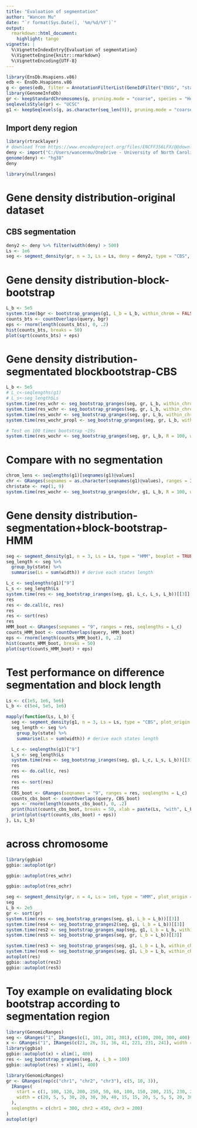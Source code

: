 ```yaml
---
title: "Evaluation of segmentation"
author: "Wancen Mu"
date: "`r format(Sys.Date(), '%m/%d/%Y')`"
output:
  rmarkdown::html_document:
    highlight: tango
vignette: |
  %\VignetteIndexEntry{Evaluation of segmentation}
  %\VignetteEngine{knitr::rmarkdown}
  %\VignetteEncoding{UTF-8}
---
```


```r
library(EnsDb.Hsapiens.v86)
edb <- EnsDb.Hsapiens.v86
g <- genes(edb, filter = AnnotationFilterList(GeneIdFilter("ENSG", "startsWith")))
library(GenomeInfoDb)
gr <- keepStandardChromosomes(g, pruning.mode = "coarse", species = "Homo_sapiens")
seqlevelsStyle(gr) <- "UCSC"
g1 <- keepSeqlevels(g, as.character(seq_len(9)), pruning.mode = "coarse")
```

## Import deny region

```r
library(rtracklayer)
# download from https://www.encodeproject.org/files/ENCFF356LFX/@@download/ENCFF356LFX.bed.gz
deny <- import("C:/Users/wancenmu/OneDrive - University of North Carolina at Chapel Hill/Lab/project2/data/ENCFF356LFX.bed.gz")
genome(deny) <- "hg38"
deny
```

```r
library(nullranges)
```

# Gene density distribution-original dataset

## CBS segmentation

```r
deny2 <- deny %>% filter(width(deny) > 500)
Ls <- 1e6
seg <- segment_density(gr, n = 3, Ls = Ls, deny = deny2, type = "CBS", boxplot = TRUE)
```

# Gene density distribution-block-bootstrap

```r
L_b <- 5e5
system.time(bgr <- bootstrap_granges(g1, L_b = L_b, within_chrom = FALSE))[[3]]
counts_bts <- countOverlaps(query, bgr)
eps <- rnorm(length(counts_bts), 0, .2)
hist(counts_bts, breaks = 50)
plot(sqrt(counts_bts) + eps)
```

# Gene density distribution-segmentated blockbootstrap-CBS

```r
L_b <- 5e5
# L_c<-seqlengths(g1)
# L_s<-seg_length$Ls
system.time(res_wchr <- seg_bootstrap_granges(seg, gr, L_b, within_chrom = TRUE, proportion_length = FALSE, coarse = TRUE))[[3]]
system.time(res_wchr <- seg_bootstrap_granges(seg, gr, L_b, within_chrom = TRUE, proportion_length = TRUE, coarse = TRUE))[[3]]
system.time(res_wochr <- seg_bootstrap_granges(seg, gr, L_b, within_chrom = FALSE, proportion_length = FALSE, coarse = TRUE))[[3]]
system.time(res_wochr_propl <- seg_bootstrap_granges(seg, gr, L_b, within_chrom = FALSE, coarse = TRUE))[[3]]
```

```r

# Test on 100 times bootstrap ~19s
system.time(res_wochr <- seg_bootstrap_granges(seg, gr, L_b, R = 100, within_chrom = FALSE, proportion_length = FALSE, coarse = TRUE))[[3]]
```

# Compare with no segmentation 

```r
chrom_lens <- seqlengths(g1)[seqnames(g1)@values]
chr <- GRanges(seqnames = as.character(seqnames(g1)@values), ranges = IRanges(start = 1, width = chrom_lens), seqlengths = chrom_lens)
chr$state <- rep(1, 9)
system.time(res_wochr <- seg_bootstrap_granges(chr, g1, L_b, R = 100, within_chrom = FALSE, proportion_length = TRUE, coarse = TRUE))[[3]]
```

# Gene density distribution-segmentation+block-bootstrap-HMM

```r
seg <- segment_density(g1, n = 3, Ls = Ls, type = "HMM", boxplot = TRUE)
seg_length <- seg %>%
  group_by(state) %>%
  summarise(Ls = sum(width)) # derive each states length

L_c <- seqlengths(g1)["9"]
L_s <- seg_length$Ls
system.time(res <- seg_bootstrap_iranges(seg, g1, L_c, L_s, L_b))[[3]]
res
res <- do.call(c, res)
res
res <- sort(res)
res
HMM_boot <- GRanges(seqnames = "9", ranges = res, seqlengths = L_c)
counts_HMM_boot <- countOverlaps(query, HMM_boot)
eps <- rnorm(length(counts_HMM_boot), 0, .2)
hist(counts_HMM_boot, breaks = 50)
plot(sqrt(counts_HMM_boot) + eps)
```

# Test performance on difference segmentation and block length

```r
Ls <- c(1e5, 1e6, 5e6)
L_b <- c(5e4, 5e5, 1e6)

mapply(function(Ls, L_b) {
  seg <- segment_density(g1, n = 3, Ls = Ls, type = "CBS", plot_origin = TRUE)
  seg_length <- seg %>%
    group_by(state) %>%
    summarise(Ls = sum(width)) # derive each states length

  L_c <- seqlengths(g1)["9"]
  L_s <- seg_length$Ls
  system.time(res <- seg_bootstrap_iranges(seg, g1, L_c, L_s, L_b))[[3]]
  res
  res <- do.call(c, res)
  res
  res <- sort(res)
  res
  CBS_boot <- GRanges(seqnames = "9", ranges = res, seqlengths = L_c)
  counts_cbs_boot <- countOverlaps(query, CBS_boot)
  eps <- rnorm(length(counts_cbs_boot), 0, .2)
  print(hist(counts_cbs_boot, breaks = 50, xlab = paste(Ls, "with", L_b, "block size")))
  print(plot(sqrt(counts_cbs_boot) + eps))
}, Ls, L_b)
```

# across chromosome

```r
library(ggbio)
ggbio::autoplot(gr)
```

```r
ggbio::autoplot(res_wchr)
```

```r
ggbio::autoplot(res_ochr)
```

```r
seg <- segment_density(gr, n = 4, Ls = 1e6, type = "HMM", plot_origin = TRUE)
seg
L_b <- 2e5
gr <- sort(gr)
system.time(res <- seg_bootstrap_granges(seg, g1, L_b = L_b))[[3]]
system.time(res4 <- seg_bootstrap_granges2(seg, g1, L_b = L_b))[[3]]
system.time(res2 <- seg_bootstrap_granges_map(seg, g1, L_b = L_b, within_chrom = FALSE))[[3]]
system.time(res5 <- seg_bootstrap_granges(seg, gr, L_b = L_b))[[3]]

system.time(res3 <- seg_bootstrap_granges(seg, g1, L_b = L_b, within_chrom = FALSE, proportion_length = FALSE))[[3]]
system.time(res6 <- seg_bootstrap_granges(seg, g1, L_b = L_b, within_chrom = FALSE, proportion_length = FALSE, coarse = TRUE))[[3]]
autoplot(res)
ggbio::autoplot(res2)
ggbio::autoplot(res5)
```

# Toy example on evalidating block bootstrap according to segmentation region

```r
library(GenomicRanges)
seg <- GRanges("1", IRanges(c(1, 101, 201, 301), c(100, 200, 300, 400), state = c(1:3, 1)))
x <- GRanges("1", IRanges(c(21, 26, 31, 36, 41, 221, 231, 241), width = 4), seqlengths = c("1" = 400))
library(ggbio)
ggbio::autoplot(x) + xlim(1, 400)
res <- seg_bootstrap_granges(seg, x, L_b = 100)
ggbio::autoplot(res) + xlim(1, 400)
```

```r
library(GenomicRanges)
gr <- GRanges(rep(c("chr1", "chr2", "chr3"), c(5, 10, 3)),
  IRanges(
    start = c(1, 100, 120, 200, 250, 50, 60, 100, 150, 200, 215, 230, 280, 290, 400, 1, 100, 130),
    width = c(20, 5, 5, 30, 20, 30, 30, 40, 15, 15, 20, 5, 5, 5, 20, 30, 80, 60)
  ),
  seqlengths = c(chr1 = 300, chr2 = 450, chr3 = 200)
)
autoplot(gr)
```

